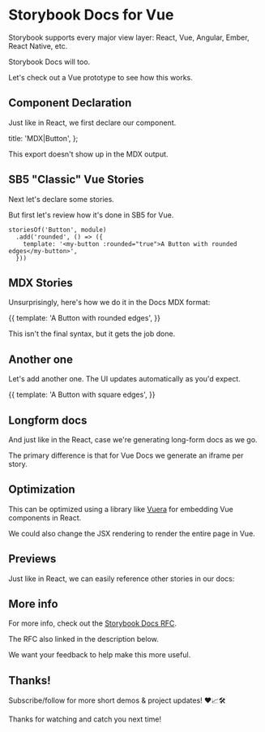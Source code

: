 
# Storybook Docs for Vue

Storybook supports every major view layer:
React, Vue, Angular, Ember, React Native, etc.

Storybook Docs will too.

<Preview id="welcome--welcome" height="370px" />

Let's check out a Vue prototype to see how this works.

## Component Declaration

Just like in React, we first declare our component.

  title: 'MDX|Button',
};

This export doesn't show up in the MDX output.

## SB5 "Classic" Vue Stories

Next let's declare some stories.

But first let's review how it's done in SB5 for Vue.

```
storiesOf('Button', module)
  .add('rounded', () => ({
    template: '<my-button :rounded="true">A Button with rounded edges</my-button>',
  }))
```

## MDX Stories

Unsurprisingly, here's how we do it in the Docs MDX format:

<Story name="rounded" height="60px">
  {{
    template: '<my-button :rounded="true">A Button with rounded edges</my-button>',
  }}
</Story>

This isn't the final syntax, but it gets the job done.

## Another one

Let's add another one. The UI updates automatically as you'd expect.

<Story name="square" height="60px">
  {{
    template: '<my-button :rounded="false">A Button with square edges</my-button>',
  }}
</Story>

## Longform docs

And just like in the React, case we're generating long-form docs as we go.

The primary difference is that for Vue Docs we generate an iframe per story.

## Optimization

This can be optimized using a library like [Vuera](https://github.com/akxcv/vuera)
for embedding Vue components in React.

We could also change the JSX rendering to render the entire page in Vue.

## Previews

Just like in React, we can easily reference other stories in our docs:

<Preview id="addon-knobs--all-knobs" height="400px" />

## More info

For more info, check out the [Storybook Docs RFC](https://docs.google.com/document/d/1D4Ov4UvrB80Uy1CLGshbFEWQKWEpr8dL4FmOqRDwjwI/edit?usp=sharing).

The RFC also linked in the description below.

We want your feedback to help make this more useful.

## Thanks!

Subscribe/follow for more short demos & project updates! ❤️📈🛠

Thanks for watching and catch you next time!
